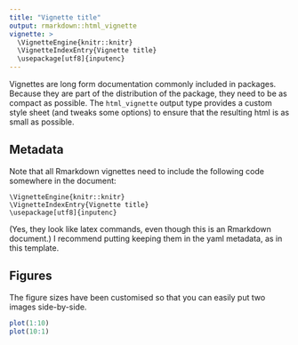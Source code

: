 ```yaml
---
title: "Vignette title"
output: rmarkdown::html_vignette
vignette: >
  \VignetteEngine{knitr::knitr}
  \VignetteIndexEntry{Vignette title}
  \usepackage[utf8]{inputenc}
---
```


Vignettes are long form documentation commonly included in packages. Because they are part of the distribution of the package, they need to be as compact as possible. The `html_vignette` output type provides a custom style sheet (and tweaks some options) to ensure that the resulting html is as small as possible.

## Metadata

Note that all Rmarkdown vignettes need to include the following code somewhere in the document:

    \VignetteEngine{knitr::knitr}
    \VignetteIndexEntry{Vignette title}
    \usepackage[utf8]{inputenc}

(Yes, they look like latex commands, even though this is an Rmarkdown document.) I recommend putting keeping them in the yaml metadata, as in this template.

## Figures

The figure sizes have been customised so that you can easily put two images side-by-side. 

```r
plot(1:10)
plot(10:1)
```
